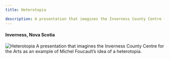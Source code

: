 ```yaml
---
title: Heterotopia

description: A presentation that imagines the Inverness County Centre for the Arts as an example of  Michel Foucault’s idea of a heterotopia.
---
```


#### Inverness, Nova Scotia 

![Heterotopia](@assets/heterotopia/cover.jpg)
A presentation that imagines the Inverness County Centre for the Arts as an example of  Michel Foucault’s idea of a heterotopia.